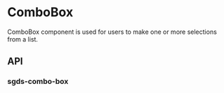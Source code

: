 
<Meta of={ComboBoxStories} />

# ComboBox

ComboBox component is used for users to make one or more selections from a list.

<Canvas>
  <Story of={ComboBoxStories.Basic} />
</Canvas>

## API

### sgds-combo-box

<Controls />
